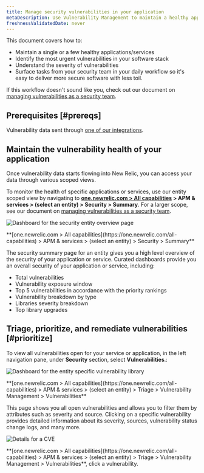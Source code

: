 ```yaml
---
title: Manage security vulnerabilities in your application
metaDescription: Use Vulnerability Management to maintain a healthy application and remediate vulnerabilities as a developer.
freshnessValidatedDate: never
---
```


This document covers how to:

* Maintain a single or a few healthy applications/services
* Identify the most urgent vulnerabilities in your software stack
* Understand the severity of vulnerabilities
* Surface tasks from your security team in your daily workflow so it's easy to deliver more secure software with less toil.

If this workflow doesn't sound like you, check out our document on [managing vulnerabilities as a security team](/docs/vulnerability-management/security-workflow).

## Prerequisites [#prereqs]

Vulnerability data sent through [one of our integrations](/docs/vulnerability-management/integrations/overview).

## Maintain the vulnerability health of your application


Once vulnerability data starts flowing into New Relic, you can access your data through various scoped views.

To monitor the health of specific applications or services, use our entity scoped view by navigating to <DNT>**[one.newrelic.com > All capabilities](https://one.newrelic.com/all-capabilities) > APM & services > (select an entity) > Security > Summary**</DNT>. For a larger scope, see our document on [managing vulnerabilities as a security team](/docs/vulnerability-management/security-workflow).

<img
  title="Entity overview"
  alt="Dashboard for the security entity overview page"
  src="/images/security_screenshot-entity_security-overview.webp"
/>

<figcaption>
  <DNT>
    **[one.newrelic.com > All capabilities](https://one.newrelic.com/all-capabilities) > APM & services > (select an entity) > Security > Summary**
  </DNT>
</figcaption>

The security summary page for an entity gives you a high level overview of the security of your application or service. Curated dashboards provide you an overall security of your application or service, including:

* Total vulnerabilities
* Vulnerability exposure window
* Top 5 vulnerabilities in accordance with the priority rankings
* Vulnerability breakdown by type
* Libraries severity breakdown
* Top library upgrades 

## Triage, prioritize, and remediate vulnerabilities [#prioritize]

To view all vulnerabilities open for your service or application,  in the left navigation pane, under **Security** section,  select <DNT>**Vulnerabilities**</DNT>.:

<img
  title="Vulnerability library"
  alt="Dashboard for the entity specific vulnerability library"
  src="/images/vulnLibrary.webp"
/>

<figcaption>
  <DNT>
    **[one.newrelic.com > All capabilities](https://one.newrelic.com/all-capabilities) > APM & services > (select an entity) > Triage > Vulnerability Management > Vulnerabilities**
  </DNT>
</figcaption>

This page shows you all open vulnerabilities and allows you to filter them by attributes such as severity and source. Clicking on a specific vulnerability provides detailed information about its severity, sources, vulnerability status change logs, and many more.

<img
  title="CVE Detail"
  alt="Details for a CVE"
  src="/images/cve-detail.webp"
/>

<figcaption>
  <DNT>**[one.newrelic.com > All capabilities](https://one.newrelic.com/all-capabilities) > APM & services > (select an entity) > Triage > Vulnerability Management > Vulnerabilities**</DNT>, click a vulnerability.
</figcaption>

